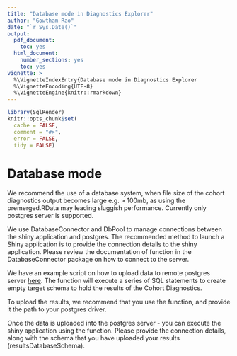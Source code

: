 ```yaml
---
title: "Database mode in Diagnostics Explorer"
author: "Gowtham Rao"
date: "`r Sys.Date()`"
output:
  pdf_document: 
    toc: yes     
  html_document:
    number_sections: yes
    toc: yes
vignette: >
  %\VignetteIndexEntry{Database mode in Diagnostics Explorer
  %\VignetteEncoding{UTF-8}    
  %\VignetteEngine{knitr::rmarkdown}
---
```


```r
library(SqlRender)
knitr::opts_chunk$set(
  cache = FALSE,
  comment = "#>",
  error = FALSE,
  tidy = FALSE)
```

# Database mode

We recommend the use of a database system, when file size of the cohort diagnostics output becomes large e.g. > 100mb, as using the premerged.RData may leading sluggish performance. Currently only postgres server is supported.


We use DatabaseConnector and DbPool to manage connections between the shiny application and postgres. The recommended method to launch a Shiny application is to provide the connection details to the \code{\link{launchDiagnosticsExplorer}} shiny application. Please review the documentation of \code{\link[DatabaseConnector]{createConnectionDetails}} function in the DatabaseConnector package on how to connect to the server.


We have an example script on how to upload data to remote postgres server [here](https://github.com/OHDSI/CohortDiagnostics/blob/master/extras/UploadToDatabase.R). The \code{\link{createResultsDataModel}} function will execute a series of SQL statements to create empty target schema to hold the results of the Cohort Diagnostics. 

To upload the results, we recommend that you use the \code{\link{uploadResults}} function, and provide it the path to your postgres driver.

Once the data is uploaded into the postgres server - you can execute the shiny application using the \code{\link{launchDiagnosticsExplorer}} function. Please provide the connection details, along with the schema that you have uploaded your results (resultsDatabaseSchema). 